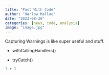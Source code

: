 ```yaml
---
title: "Post With Code"
author: "Harlow Malloc"
date: "2023-08-30"
categories: [news, code, analysis]
image: "image.jpg"
---
```


Capturing Warnings is like super useful and stuff.

-   withCallingHandlers()

-   tryCatch()

```r
1 + 1
```
